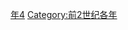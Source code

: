 {{Catnav|頁面分類|历史|歷史時代|年|前2世纪各年}}

{{catmore}}
{{Commons category|184 BC}}

[[Category:前180年代|年4]]
[[Category:前2世纪各年|Category:前2世纪各年]]
